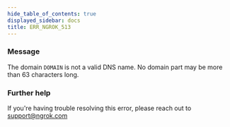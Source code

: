 ```yaml
---
hide_table_of_contents: true
displayed_sidebar: docs
title: ERR_NGROK_513
---
```


### Message

The domain `DOMAIN` is not a valid DNS name. No domain part may be more than 63 characters long.

### Further help

If you're having trouble resolving this error, please reach out to [support@ngrok.com](mailto:support@ngrok.com?subject=Help%20with%20ERR_NGROK_513)
